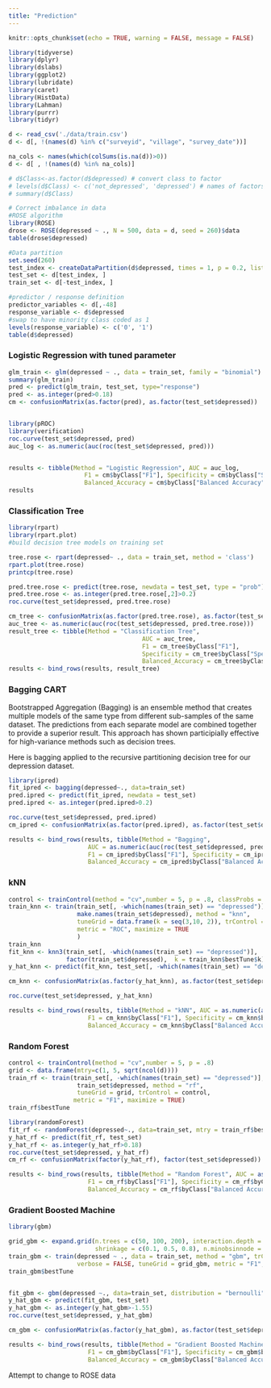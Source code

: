 ```yaml
---
title: "Prediction"
---
```


```r
knitr::opts_chunk$set(echo = TRUE, warning = FALSE, message = FALSE)
```

```r
library(tidyverse) 
library(dplyr)
library(dslabs)
library(ggplot2)
library(lubridate) 
library(caret)
library(HistData)
library(Lahman)
library(purrr)
library(tidyr)
```

```r
d <- read_csv('./data/train.csv')
d <- d[, !(names(d) %in% c("surveyid", "village", "survey_date"))]

na_cols <- names(which(colSums(is.na(d))>0))
d <- d[ , !(names(d) %in% na_cols)]

# d$Class<-as.factor(d$depressed) # convert class to factor
# levels(d$Class) <- c('not_depressed', 'depressed') # names of factors
# summary(d$Class)

# Correct imbalance in data
#ROSE algorithm
library(ROSE)
drose <- ROSE(depressed ~ ., N = 500, data = d, seed = 260)$data
table(drose$depressed)

#Data partition
set.seed(260)
test_index <- createDataPartition(d$depressed, times = 1, p = 0.2, list = FALSE)
test_set <- d[test_index, ]
train_set <- d[-test_index, ]

#predictor / response definition
predictor_variables <- d[,-48]
response_variable <- d$depressed
#swap to have minority class coded as 1
levels(response_variable) <- c('0', '1') 
table(d$depressed)
```


### Logistic Regression with tuned parameter
```r
glm_train <- glm(depressed ~ ., data = train_set, family = "binomial")
summary(glm_train)
pred <- predict(glm_train, test_set, type="response")
pred <- as.integer(pred>0.18)
cm <- confusionMatrix(as.factor(pred), as.factor(test_set$depressed))


library(pROC)
library(verification)
roc.curve(test_set$depressed, pred)
auc_log <- as.numeric(auc(roc(test_set$depressed, pred)))


results <- tibble(Method = "Logistic Regression", AUC = auc_log,
                     F1 = cm$byClass["F1"], Specificity = cm$byClass["Specificity"], 
                     Balanced_Accuracy = cm$byClass["Balanced Accuracy"])
results
```


### Classification Tree
```r
library(rpart)
library(rpart.plot)
#build decision tree models on training set

tree.rose <- rpart(depressed~ ., data = train_set, method = 'class')
rpart.plot(tree.rose)
printcp(tree.rose)

pred.tree.rose <- predict(tree.rose, newdata = test_set, type = "prob")
pred.tree.rose <- as.integer(pred.tree.rose[,2]>0.2)
roc.curve(test_set$depressed, pred.tree.rose)

cm_tree <- confusionMatrix(as.factor(pred.tree.rose), as.factor(test_set$depressed))
auc_tree <- as.numeric(auc(roc(test_set$depressed, pred.tree.rose)))
result_tree <- tibble(Method = "Classification Tree", 
                                     AUC = auc_tree,
                                     F1 = cm_tree$byClass["F1"], 
                                     Specificity = cm_tree$byClass["Specificity"], 
                                     Balanced_Accuracy = cm_tree$byClass["Balanced Accuracy"])
results <- bind_rows(results, result_tree)
```

### Bagging CART

Bootstrapped Aggregation (Bagging) is an ensemble method that creates multiple models of the same type from different sub-samples of the same dataset. The predictions from each separate model are combined together to provide a superior result. This approach has shown participially effective for high-variance methods such as decision trees.

Here is bagging applied to the recursive partitioning decision tree for our depression dataset.
```r
library(ipred)
fit_ipred <- bagging(depressed~., data=train_set)
pred.ipred <- predict(fit_ipred, newdata = test_set)
pred.ipred <- as.integer(pred.ipred>0.2)

roc.curve(test_set$depressed, pred.ipred)
cm_ipred <- confusionMatrix(as.factor(pred.ipred), as.factor(test_set$depressed))

results <- bind_rows(results, tibble(Method = "Bagging", 
                      AUC = as.numeric(auc(roc(test_set$depressed, pred.ipred))),
                      F1 = cm_ipred$byClass["F1"], Specificity = cm_ipred$byClass["Specificity"],
                      Balanced_Accuracy = cm_ipred$byClass["Balanced Accuracy"]))
```


### kNN

```r
control <- trainControl(method = "cv",number = 5, p = .8, classProbs = TRUE)
train_knn <- train(train_set[, -which(names(train_set) == "depressed")],
                   make.names(train_set$depressed), method = "knn",
                   tuneGrid = data.frame(k = seq(3,10, 2)), trControl = control,
                   metric = "ROC", maximize = TRUE
                   )
train_knn
fit_knn <- knn3(train_set[, -which(names(train_set) == "depressed")],
                factor(train_set$depressed),  k = train_knn$bestTune$k)
y_hat_knn <- predict(fit_knn, test_set[, -which(names(train_set) == "depressed")], type="class")

cm_knn <- confusionMatrix(as.factor(y_hat_knn), as.factor(test_set$depressed))

roc.curve(test_set$depressed, y_hat_knn)

results <- bind_rows(results, tibble(Method = "kNN", AUC = as.numeric(auc(roc(as.numeric(test_set$depressed), as.numeric(y_hat_knn)))),
                      F1 = cm_knn$byClass["F1"], Specificity = cm_knn$byClass["Specificity"],
                      Balanced_Accuracy = cm_knn$byClass["Balanced Accuracy"]))
```


### Random Forest

```r
control <- trainControl(method = "cv",number = 5, p = .8)
grid <- data.frame(mtry=c(1, 5, sqrt(ncol(d))))
train_rf <- train(train_set[, -which(names(train_set) == "depressed")],
                   train_set$depressed, method = "rf",
                   tuneGrid = grid, trControl = control,
                  metric = "F1", maximize = TRUE)
train_rf$bestTune

library(randomForest)
fit_rf <- randomForest(depressed~., data=train_set, mtry = train_rf$bestTune$mtry)
y_hat_rf <- predict(fit_rf, test_set)
y_hat_rf <- as.integer(y_hat_rf>0.18)
roc.curve(test_set$depressed, y_hat_rf)
cm_rf <- confusionMatrix(factor(y_hat_rf), factor(test_set$depressed))

results <- bind_rows(results, tibble(Method = "Random Forest", AUC = as.numeric(auc(roc(test_set$depressed, y_hat_rf))),
                      F1 = cm_rf$byClass["F1"], Specificity = cm_rf$byClass["Specificity"],
                      Balanced_Accuracy = cm_rf$byClass["Balanced Accuracy"]))
```


### Gradient Boosted Machine

```r
library(gbm)

grid_gbm <- expand.grid(n.trees = c(50, 100, 200), interaction.depth = c(1,2,3), 
                        shrinkage = c(0.1, 0.5, 0.8), n.minobsinnode = c(5, 10, 15))
train_gbm <- train(depressed ~ ., data = train_set, method = "gbm", trControl = control,
                   verbose = FALSE, tuneGrid = grid_gbm, metric = "F1", maximize = TRUE)
train_gbm$bestTune


fit_gbm <- gbm(depressed ~., data=train_set, distribution = "bernoulli")
y_hat_gbm <- predict(fit_gbm, test_set)
y_hat_gbm <- as.integer(y_hat_gbm>-1.55)
roc.curve(test_set$depressed, y_hat_gbm)

cm_gbm <- confusionMatrix(as.factor(y_hat_gbm), as.factor(test_set$depressed))

results <- bind_rows(results, tibble(Method = "Gradient Boosted Machine", AUC = as.numeric(auc(roc(test_set$depressed, y_hat_gbm))),
                      F1 = cm_gbm$byClass["F1"], Specificity = cm_gbm$byClass["Specificity"],
                      Balanced_Accuracy = cm_gbm$byClass["Balanced Accuracy"]))
```

Attempt to change to ROSE data
```r

```







